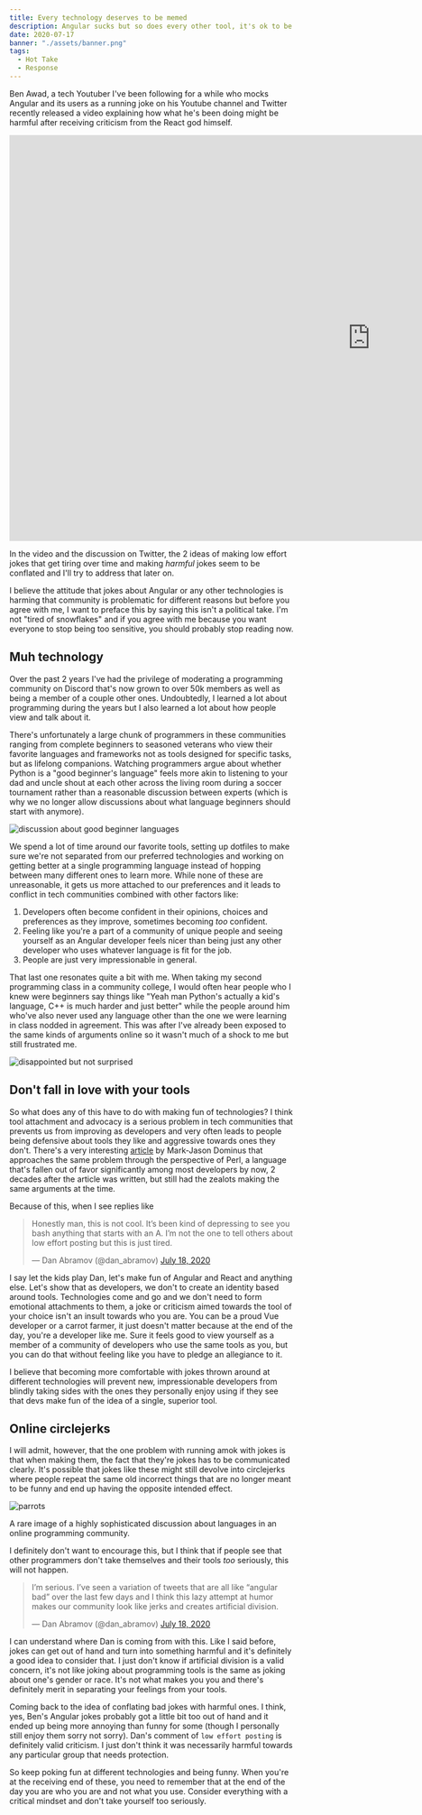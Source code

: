 ```yaml
---
title: Every technology deserves to be memed
description: Angular sucks but so does every other tool, it's ok to be a carrot farmer.
date: 2020-07-17
banner: "./assets/banner.png"
tags:
  - Hot Take
  - Response
---
```



Ben Awad, a tech Youtuber I've been following for a while who mocks Angular and its users as a running joke on his Youtube channel and Twitter recently released a video explaining how what he's been doing might be harmful after receiving criticism from the React god himself.

<WideMedia>

<iframe
  width="1280"
  height="720"
  src="https://www.youtube.com/embed/Ap1CzrIBIVw"
  frameborder="0"
  allow="accelerometer; autoplay; encrypted-media; gyroscope; picture-in-picture"
  allowfullscreen
></iframe>

</WideMedia>

In the video and the discussion on Twitter, the 2 ideas of making low effort jokes that get tiring over time and making _harmful_ jokes seem to be conflated and I'll try to address that later on.

I believe the attitude that jokes about Angular or any other technologies is harming that community is problematic for different reasons but before you agree with me, I want to preface this by saying this isn't a political take. I'm not "tired of snowflakes" and if you agree with me because you want everyone to stop being too sensitive, you should probably stop reading now.

## Muh technology

Over the past 2 years I've had the privilege of moderating a programming community on Discord that's now grown to over 50k members as well as being a member of a couple other ones. Undoubtedly, I learned a lot about programming during the years but I also learned a lot about how people view and talk about it.

There's unfortunately a large chunk of programmers in these communities ranging from complete beginners to seasoned veterans who view their favorite languages and frameworks not as tools designed for specific tasks, but as lifelong companions. Watching programmers argue about whether Python is a "good beginner's language" feels more akin to listening to your dad and uncle shout at each other across the living room during a soccer tournament rather than a reasonable discussion between experts (which is why we no longer allow discussions about what language beginners should start with anymore).

![discussion about good beginner languages](./assets/beginner_language.png)

We spend a lot of time around our favorite tools, setting up dotfiles to make sure we're not separated from our preferred technologies and working on getting better at a single programming language instead of hopping between many different ones to learn more. While none of these are unreasonable, it gets us more attached to our preferences and it leads to conflict in tech communities combined with other factors like:

1. Developers often become confident in their opinions, choices and preferences as they improve, sometimes becoming _too_ confident.
2. Feeling like you're a part of a community of unique people and seeing yourself as an Angular developer feels nicer than being just any other developer who uses whatever language is fit for the job.
3. People are just very impressionable in general.

That last one resonates quite a bit with me. When taking my second programming class in a community college, I would often hear people who I knew were beginners say things like "Yeah man Python's actually a kid's language, C++ is much harder and just better" while the people around him who've also never used any language other than the one we were learning in class nodded in agreement. This was after I've already been exposed to the same kinds of arguments online so it wasn't much of a shock to me but still frustrated me.

![disappointed but not surprised](./assets/disappointed_but_not_surprised.jpg)

## Don't fall in love with your tools

So what does any of this have to do with making fun of technologies? I think tool attachment and advocacy is a serious problem in tech communities that prevents us from improving as developers and very often leads to people being defensive about tools they like and aggressive towards ones they don't. There's a very interesting [article](https://www.perl.com/pub/2000/12/advocacy.html/) by Mark-Jason Dominus that approaches the same problem through the perspective of Perl, a language that's fallen out of favor significantly among most developers by now, 2 decades after the article was written, but still had the zealots making the same arguments at the time.

Because of this, when I see replies like

<blockquote class="twitter-tweet" data-theme="dark">
  <p lang="en" dir="ltr">
    Honestly man, this is not cool. It’s been kind of depressing to see you bash
    anything that starts with an A. I’m not the one to tell others about low
    effort posting but this is just tired.
  </p>
  &mdash; Dan Abramov (@dan_abramov) <a href="https://twitter.com/dan_abramov/status/1284512869418246152?ref_src=twsrc%5Etfw">July 18, 2020</a>
</blockquote>

I say let the kids play Dan, let's make fun of Angular and React and anything else. Let's show that as developers, we don't to create an identity based around tools. Technologies come and go and we don't need to form emotional attachments to them, a joke or criticism aimed towards the tool of your choice isn't an insult towards who you are. You can be a proud Vue developer or a carrot farmer, it just doesn't matter because at the end of the day, you're a developer like me. Sure it feels good to view yourself as a member of a community of developers who use the same tools as you, but you can do that without feeling like you have to pledge an allegiance to it.

I believe that becoming more comfortable with jokes thrown around at different technologies will prevent new, impressionable developers from blindly taking sides with the ones they personally enjoy using if they see that devs make fun of the idea of a single, superior tool.

## Online circlejerks

I will admit, however, that the one problem with running amok with jokes is that when making them, the fact that they're jokes has to be communicated clearly. It's possible that jokes like these might still devolve into circlejerks where people repeat the same old incorrect things that are no longer meant to be funny and end up having the opposite intended effect.

![parrots](./assets/parrots.jpg)

<div className="mx-auto" style="max-width: 650px">
  <p className="text-gray-400 text-sm">
    A rare image of a highly sophisticated discussion about languages in an
    online programming community.
  </p>
</div>

I definitely don't want to encourage this, but I think that if people see that other programmers don't take themselves and their tools _too_ seriously, this will not happen.

<blockquote class="twitter-tweet" data-theme="dark">
  <p lang="en" dir="ltr">
    I’m serious. I’ve seen a variation of tweets that are all like “angular bad”
    over the last few days and I think this lazy attempt at humor makes our
    community look like jerks and creates artificial division.
  </p>
  &mdash; Dan Abramov (@dan_abramov) <a href="https://twitter.com/dan_abramov/status/1284516811036397569?ref_src=twsrc%5Etfw">July 18, 2020</a>
</blockquote>

I can understand where Dan is coming from with this. Like I said before, jokes can get out of hand and turn into something harmful and it's definitely a good idea to consider that. I just don't know if artificial division is a valid concern, it's not like joking about programming tools is the same as joking about one's gender or race. It's not what makes you you and there's definitely merit in separating your feelings from your tools.

Coming back to the idea of conflating bad jokes with harmful ones. I think, yes, Ben's Angular jokes probably got a little bit too out of hand and it ended up being more annoying than funny for some (though I personally still enjoy them sorry not sorry). Dan's comment of `low effort posting` is definitely valid criticism. I just don't think it was necessarily harmful towards any particular group that needs protection.

So keep poking fun at different technologies and being funny. When you're at the receiving end of these, you need to remember that at the end of the day you are who you are and not what you use. Consider everything with a critical mindset and don't take yourself too seriously.
